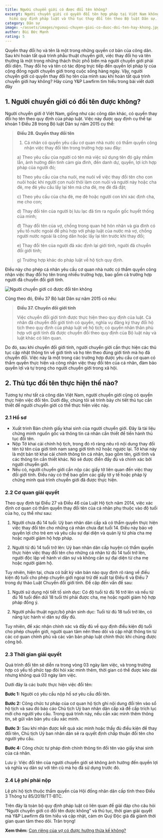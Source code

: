 ```yaml
---
title: Người chuyển giới có được đổi tên không?
excerpt: Người chuyển giới có quyền đổi tên hợp pháp tại Việt Nam không? Tìm
  hiểu quy định pháp luật và thủ tục thay đổi tên theo Bộ luật Dân sự.
category: Dân sự
image: ~/assets/images/nguoui-chuyen-gioi-co-duoc-doi-ten-hay-khong.jpg
author: Bùi Đức Mạnh
rating: 5
---
```

Quyền thay đổi họ và tên là một trong những quyền cơ bản của công dân. Sau khi hoàn tất quá trình phẫu thuật chuyển giới, việc thay đổi họ và tên thường là một trong những thách thức phổ biến mà người chuyển giới phải đối diện. Thay đổi họ và tên có tác động trực tiếp đến quyền lợi pháp lý của cộng đồng người chuyển giới trong cuộc sống hàng ngày. Vậy, người chuyển giới có quyền thay đổi họ tên của mình sau khi hoàn tất quá trình chuyển giới hay không? Hãy cùng Y&P Lawfirm tìm hiểu trong bài viết dưới đây

## 1. Người chuyển giới có đổi tên được không?

Người chuyển giới ở Việt Nam, giống như các công dân khác, có quyền thay đổi họ tên theo quy định của pháp luật. Việc này được quy định cụ thể tại khoản 1 Điều 28 trong Bộ luật Dân sự năm 2015 cụ thể:

> **Điều 28. Quyền thay đổi tên[](<>)**
>
> 1. Cá nhân có quyền yêu cầu cơ quan nhà nước có thẩm quyền công nhận việc thay đổi tên trong trường hợp sau đây:
>
> a) Theo yêu cầu của người có tên mà việc sử dụng tên đó gây nhầm lẫn, ảnh hưởng đến tình cảm gia đình, đến danh dự, quyền, lợi ích hợp pháp của người đó;
>
> b) Theo yêu cầu của cha nuôi, mẹ nuôi về việc thay đổi tên cho con nuôi hoặc khi người con nuôi thôi làm con nuôi và người này hoặc cha đẻ, mẹ đẻ yêu cầu lấy lại tên mà cha đẻ, mẹ đẻ đã đặt;
>
> c) Theo yêu cầu của cha đẻ, mẹ đẻ hoặc người con khi xác định cha, mẹ cho con;
>
> d) Thay đổi tên của người bị lưu lạc đã tìm ra nguồn gốc huyết thống của mình;
>
> đ) Thay đổi tên của vợ, chồng trong quan hệ hôn nhân và gia đình có yếu tố nước ngoài để phù hợp với pháp luật của nước mà vợ, chồng người nước ngoài là công dân hoặc lấy lại tên trước khi thay đổi;
>
> e) Thay đổi tên của người đã xác định lại giới tính, người đã chuyển đổi giới tính;
>
> g) Trường hợp khác do pháp luật về hộ tịch quy định.

Điều này cho phép cá nhân yêu cầu cơ quan nhà nước có thẩm quyền công nhận việc thay đổi họ tên trong nhiều trường hợp, bao gồm cả trường hợp người đã chuyển đổi giới tính.

![Người chuyển giới có được đổi tên không](~/assets/images/nguoi-chuyen-gioi-co-duoc-doi-ten-khong.jpg "Người chuyển giới có được đổi tên không")

Cũng theo đó, Điều 37 Bộ luật Dân sự năm 2015 có nêu:

> **Điều 37. Chuyển đổi giới tính**
>
> Việc chuyển đổi giới tính được thực hiện theo quy định của luật. Cá nhân đã chuyển đổi giới tính có quyền, nghĩa vụ đăng ký thay đổi hộ tịch theo quy định của pháp luật về hộ tịch; có quyền nhân thân phù hợp với giới tính đã được chuyển đổi theo quy định của Bộ luật này và luật khác có liên quan.

Do đó, sau khi chuyển đổi giới tính, người chuyển giới cần thực hiện các thủ tục cập nhật thông tin về giới tính và họ tên theo đúng giới tính mà họ đã chuyển đổi. Việc này là một trong các trường hợp được yêu cầu cơ quan có thẩm quyền thực hiện và công nhận việc thay đổi tên của cá nhân, đảm bảo quyền lợi và tự trọng cho người chuyển giới trong xã hội.

## 2. Thủ tục đổi tên thực hiện thế nào?

Tương tự như tất cả công dân Việt Nam, người chuyển giới cũng có quyền thực hiện việc đổi tên. Dưới đây, chúng tôi sẽ trình bày chi tiết thủ tục cần thiết để người chuyển giới có thể thực hiện việc này.

### 2.1 Hồ sơ

* Xuất trình Bản chính giấy khai sinh của người chuyển giới. Đây là tài liệu chứng minh nguồn gốc và thông tin cá nhân cần thiết để tiến hành thủ tục đổi tên.
* Nộp Tờ khai cải chính hộ tịch, trong đó rõ ràng nêu rõ nội dung thay đổi tên từ tên của giới tính nam sang giới tính nữ hoặc ngược lại. Tờ khai này là một bản tờ khai cải chính thông tin cá nhân, bao gồm tên, giới tính và các thông tin cần thiết khác. Nó sẽ được điền đầy đủ và chính xác bởi người chuyển giới.
* Nếu có, người chuyển giới cần nộp các giấy tờ liên quan đến việc thay đổi giới tính. Điều này có thể bao gồm các giấy tờ y tế hoặc pháp lý chứng minh quá trình chuyển giới đã được thực hiện.

### 2.2 Cơ quan giải quyết

Theo quy định tại Điều 27 và Điều 46 của Luật Hộ tịch năm 2014, việc xác định cơ quan có thẩm quyền thay đổi tên của cá nhân phụ thuộc vào độ tuổi của họ, cụ thể như sau:

1)   Người chưa đủ 14 tuổi: Uỷ ban nhân dân cấp xã có thẩm quyền thực hiện việc thay đổi tên cho những cá nhân chưa đạt tuổi 14. Điều này bảo vệ quyền lợi cho trẻ em và yêu cầu sự đại diện và quản lý từ phía cha mẹ hoặc người giám hộ hợp pháp.

2)   Người từ đủ 14 tuổi trở lên: Uỷ ban nhân dân cấp huyện có thẩm quyền thực hiện việc thay đổi tên cho những cá nhân từ đủ 14 tuổi trở lên, người độc lập về hành vi dân sự và không cần sự đại diện từ cha mẹ hoặc người giám hộ.

Tuy nhiên, hiện tại, chưa có bất kỳ văn bản nào quy định rõ ràng về điều kiện độ tuổi cho phép chuyển giới ngoại trừ đề xuất tại Điều 6 và Điều 7 trong dự thảo Luật Chuyển đổi giới tính. Đề cập đến vấn đề sau:

1)   Người sử dụng nội tiết tố sinh dục: Có độ tuổi từ đủ 16 trở lên và nếu từ đủ 16 tuổi đến dứi 18 tuổi thì phải được cha, mẹ hoặc người giám hộ hợp pháp đồng ý.

2)   Người phẫu thuật ngực/bộ phận sinh dục: Tuổi từ đủ 18 tuổi trở lên, có năng lực hành vi dân sự đầy đủ.

Tuy nhiên, để xác nhận chính xác và đầy đủ về quy định điều kiện độ tuổi cho phép chuyển giới, người quan tâm nên theo dõi và cập nhật thông tin từ các cơ quan chính phủ và các văn bản pháp luật chính thức khi chúng được công bố.

### 2.3 Thời gian giải quyết

Quá trình đổi tên sẽ diễn ra trong vòng 03 ngày làm việc, và trong trường hợp có yếu tố phức tạp đòi hỏi xác minh thêm, thời gian có thể được kéo dài nhưng không quá 03 ngày làm việc.

Dưới đây là các bước thực hiện việc đổi tên:

**Bước 1:** Người có yêu cầu nộp hồ sơ yêu cầu đổi tên.

**Bước 2:** Công chức tư pháp của cơ quan hộ tịch ghi nội dung đổi tên vào sổ hộ tịch và sau đó báo cáo Chủ tịch Uỷ ban nhân dân cấp xã để cấp trích lục mới cho người yêu cầu. Trong quá trình này, nếu cần xác minh thêm thông tin, sẽ gửi văn bản yêu cầu xác minh.

**Bước 3:** Sau khi nhận được kết quả xác minh hoặc thấy đủ điều kiện để thay đổi tên, Chủ tịch Uỷ ban nhân dân sẽ ra quyết định chấp thuận đổi tên cho người yêu cầu.

**Bước 4:** Công chức tư pháp đính chính thông tin đổi tên vào giấy khai sinh của cá nhân.

Lưu ý: Việc đổi tên của người chuyển giới sẽ không ảnh hưởng đến quyền lợi và nghĩa vụ dân sự với tên cũ mà họ đã sử dụng trước đó.

### 2.4 Lệ phí phải nộp

Lệ phí hộ tịch thuộc thẩm quyền của Hội đồng nhân dân cấp tỉnh theo Điều 3 Thông tư 85/2019/TT-BTC.

Trên đây là toàn bộ quy định pháp luật có liên quan để giải đáp cho câu hỏi “Người chuyển giới có đổi tên được không” và thủ tục, thời gian giải quyết mà Y&P Lawfirm đã tìm hiểu và cập nhật, cảm ơn Quý Độc giả đã giành thời gian quan tâm theo dõi. Trân trọng!

**Xem thêm:** [Con riêng của vợ có được hưởng thừa kế không?](https://yplawfirm.vn/phap-ly/con-rieng-cua-vo-co-duoc-huong-thua-ke-khong-1)
